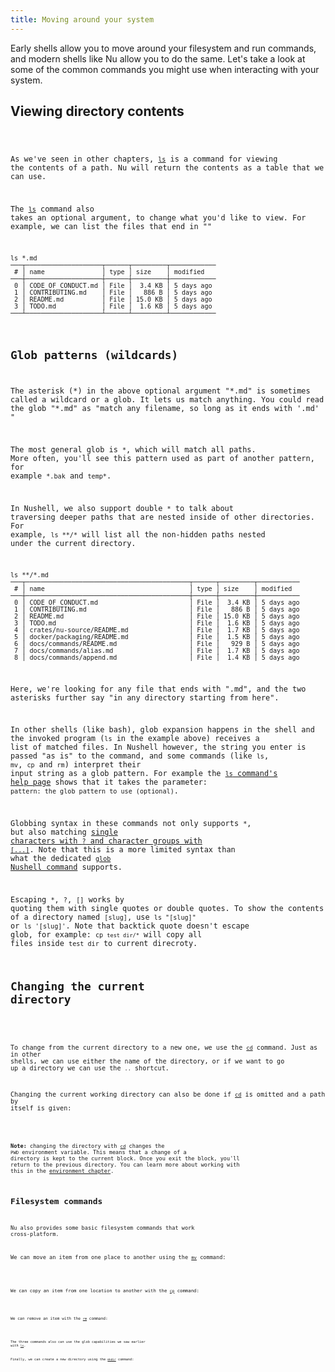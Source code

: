 ```yaml
---
title: Moving around your system
---
```



Early shells allow you to move around your filesystem and run commands, and modern shells like Nu allow you to do the same. Let's take a look at some of the common commands you might use when interacting with your system.

## Viewing directory contents

<Code code="ls" lang="nushell" frame="terminal" />

As we've seen in other chapters, [`ls`](/commands/docs/ls) is a command for viewing the contents of a path. Nu will return the contents as a table that we can use.

The [`ls`](/commands/docs/ls) command also takes an optional argument, to change what you'd like to view. For example, we can list the files that end in ""

```nu
ls *.md
───┬────────────────────┬──────┬─────────┬────────────
 # │ name               │ type │ size    │ modified
───┼────────────────────┼──────┼─────────┼────────────
 0 │ CODE_OF_CONDUCT.md │ File │  3.4 KB │ 5 days ago
 1 │ CONTRIBUTING.md    │ File │   886 B │ 5 days ago
 2 │ README.md          │ File │ 15.0 KB │ 5 days ago
 3 │ TODO.md            │ File │  1.6 KB │ 5 days ago
───┴────────────────────┴──────┴─────────┴────────────
```

## Glob patterns (wildcards)

The asterisk (\*) in the above optional argument "\*.md" is sometimes called a wildcard or a glob. It lets us match anything. You could read the glob "\*.md" as "match any filename, so long as it ends with '.md' "

The most general glob is `*`, which will match all paths. More often, you'll see this pattern used as part of another pattern, for example `*.bak` and `temp*`.

In Nushell, we also support double `*` to talk about traversing deeper paths that are nested inside of other directories. For example, `ls **/*` will list all the non-hidden paths nested under the current directory.

```nu
ls **/*.md
───┬───────────────────────────────────────────┬──────┬─────────┬───────────
 # │ name                                      │ type │ size    │ modified
───┼───────────────────────────────────────────┼──────┼─────────┼───────────
 0 │ CODE_OF_CONDUCT.md                        │ File │  3.4 KB │ 5 days ago
 1 │ CONTRIBUTING.md                           │ File │   886 B │ 5 days ago
 2 │ README.md                                 │ File │ 15.0 KB │ 5 days ago
 3 │ TODO.md                                   │ File │  1.6 KB │ 5 days ago
 4 │ crates/nu-source/README.md                │ File │  1.7 KB │ 5 days ago
 5 │ docker/packaging/README.md                │ File │  1.5 KB │ 5 days ago
 6 │ docs/commands/README.md                   │ File │   929 B │ 5 days ago
 7 │ docs/commands/alias.md                    │ File │  1.7 KB │ 5 days ago
 8 │ docs/commands/append.md                   │ File │  1.4 KB │ 5 days ago
```

Here, we're looking for any file that ends with ".md", and the two asterisks further say "in any directory starting from here".

In other shells (like bash), glob expansion happens in the shell and the invoked program (`ls` in the example above) receives a list of matched files. In Nushell however, the string you enter is passed "as is" to the command, and some commands (like `ls`, `mv`, `cp` and `rm`) interpret their input string as a glob pattern. For example the [`ls` command's help page](https://www.nushell.sh/commands/docs/ls) shows that it takes the parameter: `pattern: the glob pattern to use (optional)`.

Globbing syntax in these commands not only supports `*`, but also matching [single characters with `?` and character groups with `[...]`](https://docs.rs/nu-glob/latest/nu_glob/struct.Pattern). Note that this is a more limited syntax than what the dedicated [`glob` Nushell command](https://www.nushell.sh/commands/docs/glob) supports.

Escaping `*`, `?`, `[]` works by quoting them with single quotes or double quotes. To show the contents of a directory named `[slug]`, use `ls "[slug]"` or `ls '[slug]'`.
Note that backtick quote doesn't escape glob, for example: <code>cp `test dir/*`</code> will copy all files inside `test dir` to current direcroty.

## Changing the current directory

<Code code="cd new_directory" lang="nushell" frame="terminal" />

To change from the current directory to a new one, we use the [`cd`](/commands/docs/cd) command. Just as in other shells, we can use either the name of the directory, or if we want to go up a directory we can use the `..` shortcut.

Changing the current working directory can also be done if [`cd`](/commands/docs/cd) is omitted and a path by itself is given:

<Code code="./new_directory" lang="nushell" frame="terminal" />

**Note:** changing the directory with [`cd`](/commands/docs/cd) changes the `PWD` environment variable. This means that a change of a directory is kept to the current block. Once you exit the block, you'll return to the previous directory. You can learn more about working with this in the [environment chapter](./environment).

## Filesystem commands

Nu also provides some basic filesystem commands that work cross-platform.

We can move an item from one place to another using the [`mv`](/commands/docs/mv) command:

<Code code="mv new location" lang="nushell" frame="terminal" />

We can copy an item from one location to another with the [`cp`](/commands/docs/cp) command:

<Code code="cp item location" lang="nushell" frame="terminal" />

We can remove an item with the [`rm`](/commands/docs/rm) command:

<Code code="rm item" lang="nushell" frame="terminal" />

The three commands also can use the glob capabilities we saw earlier with [`ls`](/commands/docs/ls).

Finally, we can create a new directory using the [`mkdir`](/commands/docs/mkdir) command:

<Code code="mkdir new_directory" lang="nushell" frame="terminal" />
